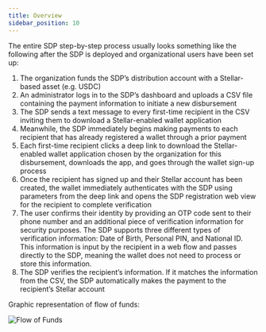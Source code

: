 ```yaml
---
title: Overview
sidebar_position: 10
---
```


The entire SDP step-by-step process usually looks something like the following after the SDP is deployed and organizational users have been set up:

1. The organization funds the SDP’s distribution account with a Stellar-based asset (e.g. USDC)
2. An administrator logs in to the SDP’s dashboard and uploads a CSV file containing the payment information to initiate a new disbursement
3. The SDP sends a text message to every first-time recipient in the CSV inviting them to download a Stellar-enabled wallet application
4. Meanwhile, the SDP immediately begins making payments to each recipient that has already registered a wallet through a prior payment
5. Each first-time recipient clicks a deep link to download the Stellar-enabled wallet application chosen by the organization for this disbursement, downloads the app, and goes through the wallet sign-up process
6. Once the recipient has signed up and their Stellar account has been created, the wallet immediately authenticates with the SDP using parameters from the deep link and opens the SDP registration web view for the recipient to complete verification
7. The user confirms their identity by providing an OTP code sent to their phone number and an additional piece of verification information for security purposes. The SDP supports three different types of verification information: Date of Birth, Personal PIN, and National ID. This information is input by the recipient in a web flow and passes directly to the SDP, meaning the wallet does not need to process or store this information.
8. The SDP verifies the recipient’s information. If it matches the information from the CSV, the SDP automatically makes the payment to the recipient’s Stellar account

Graphic representation of flow of funds:

![Flow of Funds](/assets/SDP/SDP1.png)
